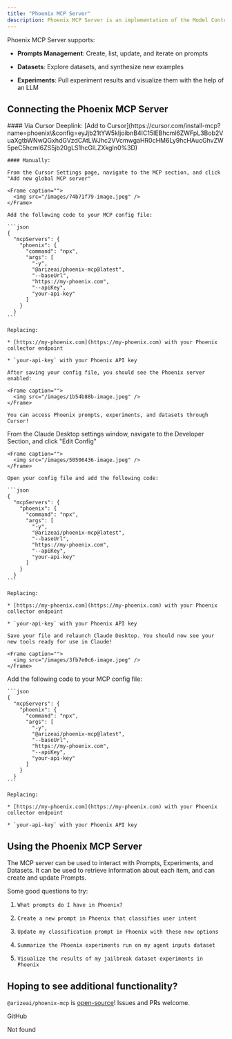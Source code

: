 ```yaml
---
title: "Phoenix MCP Server"
description: Phoenix MCP Server is an implementation of the Model Context Protocol for the Arize Phoenix platform. It provides a unified interface to Phoenix's capabilites.
---
```


Phoenix MCP Server supports:

* **Prompts Management**: Create, list, update, and iterate on prompts

* **Datasets**: Explore datasets, and synthesize new examples

* **Experiments**: Pull experiment results and visualize them with the help of an LLM

## Connecting the Phoenix MCP Server
<Tabs>
  <Tab title="Connect via Cursor">
    #### Via Cursor Deeplink:
    [Add to Cursor](https://cursor.com/install-mcp?name=phoenix\&config=eyJjb21tYW5kIjoibnB4IC15IEBhcml6ZWFpL3Bob2VuaXgtbWNwQGxhdGVzdCAtLWJhc2VVcmwgaHR0cHM6Ly9hcHAucGhvZW5peC5hcml6ZS5jb20gLS1hcGlLZXkgIn0%3D)

    #### Manually:

    From the Cursor Settings page, navigate to the MCP section, and click "Add new global MCP server"

    <Frame caption="">
      <img src="/images/74b71f79-image.jpeg" />
    </Frame>

    Add the following code to your MCP config file:

    ```json
    {
      "mcpServers": {
        "phoenix": {
          "command": "npx",
          "args": [
            "-y",
            "@arizeai/phoenix-mcp@latest",
            "--baseUrl",
            "https://my-phoenix.com",
            "--apiKey",
            "your-api-key"
          ]
        }
      }
    ```

    Replacing:

    * [https://my-phoenix.com](https://my-phoenix.com) with your Phoenix collector endpoint

    * `your-api-key` with your Phoenix API key

    After saving your config file, you should see the Phoenix server enabled:

    <Frame caption="">
      <img src="/images/1b54b88b-image.jpeg" />
    </Frame>

    You can access Phoenix prompts, experiments, and datasets through Cursor!
  </Tab>
  <Tab title="Connect via Claude Desktop">
    From the Claude Desktop settings window, navigate to the Developer Section, and click "Edit Config"

    <Frame caption="">
      <img src="/images/50506436-image.jpeg" />
    </Frame>

    Open your config file and add the following code:

    ```json
    {
      "mcpServers": {
        "phoenix": {
          "command": "npx",
          "args": [
            "-y",
            "@arizeai/phoenix-mcp@latest",
            "--baseUrl",
            "https://my-phoenix.com",
            "--apiKey",
            "your-api-key"
          ]
        }
      }
    ```

    Replacing:

    * [https://my-phoenix.com](https://my-phoenix.com) with your Phoenix collector endpoint

    * `your-api-key` with your Phoenix API key

    Save your file and relaunch Claude Desktop. You should now see your new tools ready for use in Claude!

    <Frame caption="">
      <img src="/images/3fb7e0c6-image.jpeg" />
    </Frame>
  </Tab>
  <Tab title="Manually Connect">
    Add the following code to your MCP config file:

    ```json
    {
      "mcpServers": {
        "phoenix": {
          "command": "npx",
          "args": [
            "-y",
            "@arizeai/phoenix-mcp@latest",
            "--baseUrl",
            "https://my-phoenix.com",
            "--apiKey",
            "your-api-key"
          ]
        }
      }
    ```

    Replacing:

    * [https://my-phoenix.com](https://my-phoenix.com) with your Phoenix collector endpoint

    * `your-api-key` with your Phoenix API key
  </Tab>
</Tabs>

## Using the Phoenix MCP Server

The MCP server can be used to interact with Prompts, Experiments, and Datasets. It can be used to retrieve information about each item, and can create and update Prompts.

Some good questions to try:

1. `What prompts do I have in Phoenix?`

2. `Create a new prompt in Phoenix that classifies user intent`

3. `Update my classification prompt in Phoenix with these new options`

4. `Summarize the Phoenix experiments run on my agent inputs dataset`

5. `Visualize the results of my jailbreak dataset experiments in Phoenix`

## Hoping to see additional functionality?

`@arizeai/phoenix-mcp` is [open-source](https://github.com/Arize-ai/phoenix)! Issues and PRs welcome.

<Card horizontal icon="github" href="https://github.com/Arize-ai/phoenix/tree/main/js/packages/phoenix-mcp" >
  GitHub
</Card>

Not found


